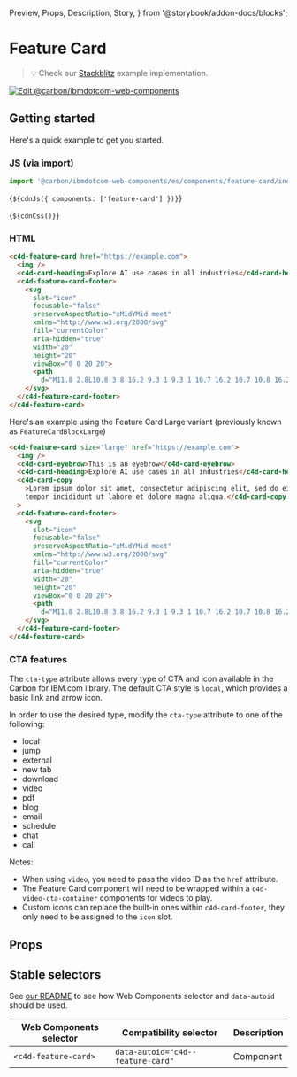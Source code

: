   Preview,
  Props,
  Description,
  Story,
} from '@storybook/addon-docs/blocks';

# Feature Card

> 💡 Check our
> [Stackblitz](https://stackblitz.com/github/carbon-design-system/carbon-for-ibm-dotcom/tree/main/packages/web-components/examples/stackblitz/components/feature-card)
> example implementation.

[![Edit @carbon/ibmdotcom-web-components](https://developer.stackblitz.com/img/open_in_stackblitz.svg)](https://stackblitz.com/github/carbon-design-system/carbon-for-ibm-dotcom/tree/main/packages/web-components/examples/stackblitz/components/feature-card)

## Getting started

Here's a quick example to get you started.

### JS (via import)

```javascript
import '@carbon/ibmdotcom-web-components/es/components/feature-card/index.js';
```

<Markdown>{`${cdnJs({ components: ['feature-card'] })}`}</Markdown>

<Markdown>{`${cdnCss()}`}</Markdown>

### HTML

```html
<c4d-feature-card href="https://example.com">
  <img />
  <c4d-card-heading>Explore AI use cases in all industries</c4d-card-heading>
  <c4d-feature-card-footer>
    <svg
      slot="icon"
      focusable="false"
      preserveAspectRatio="xMidYMid meet"
      xmlns="http://www.w3.org/2000/svg"
      fill="currentColor"
      aria-hidden="true"
      width="20"
      height="20"
      viewBox="0 0 20 20">
      <path
        d="M11.8 2.8L10.8 3.8 16.2 9.3 1 9.3 1 10.7 16.2 10.7 10.8 16.2 11.8 17.2 19 10z"></path>
    </svg>
  </c4d-feature-card-footer>
</c4d-feature-card>
```

Here's an example using the Feature Card Large variant (previously known as
`FeatureCardBlockLarge`)

```html
<c4d-feature-card size="large" href="https://example.com">
  <img />
  <c4d-card-eyebrow>This is an eyebrow</c4d-card-eyebrow>
  <c4d-card-heading>Explore AI use cases in all industries</c4d-card-heading>
  <c4d-card-copy
    >Lorem ipsum dolor sit amet, consectetur adipiscing elit, sed do eiusmod
    tempor incididunt ut labore et dolore magna aliqua.</c4d-card-copy
  >
  <c4d-feature-card-footer>
    <svg
      slot="icon"
      focusable="false"
      preserveAspectRatio="xMidYMid meet"
      xmlns="http://www.w3.org/2000/svg"
      fill="currentColor"
      aria-hidden="true"
      width="20"
      height="20"
      viewBox="0 0 20 20">
      <path
        d="M11.8 2.8L10.8 3.8 16.2 9.3 1 9.3 1 10.7 16.2 10.7 10.8 16.2 11.8 17.2 19 10z"></path>
    </svg>
  </c4d-feature-card-footer>
</c4d-feature-card>
```

### CTA features

The `cta-type` attribute allows every type of CTA and icon available in the
Carbon for IBM.com library. The default CTA style is `local`, which provides a
basic link and arrow icon.

In order to use the desired type, modify the `cta-type` attribute to one of the
following:

- local
- jump
- external
- new tab
- download
- video
- pdf
- blog
- email
- schedule
- chat
- call

Notes:

- When using `video`, you need to pass the video ID as the `href` attribute.
- The Feature Card component will need to be wrapped within a
  `c4d-video-cta-container` components for videos to play.
- Custom icons can replace the built-in ones within `c4d-card-footer`, they only
  need to be assigned to the `icon` slot.

## Props

<Props of="c4d-feature-card" />

## Stable selectors

See
[our README](https://github.com/carbon-design-system/carbon-for-ibm-dotcom/tree/main/packages/web-components#stable-selectors-for-analytics-and-integratione2e-testing-in-web-components)
to see how Web Components selector and `data-autoid` should be used.

| Web Components selector | Compatibility selector            | Description |
| ----------------------- | --------------------------------- | ----------- |
| `<c4d-feature-card>`    | `data-autoid="c4d--feature-card"` | Component   |

<Description markdown={contributing} />
